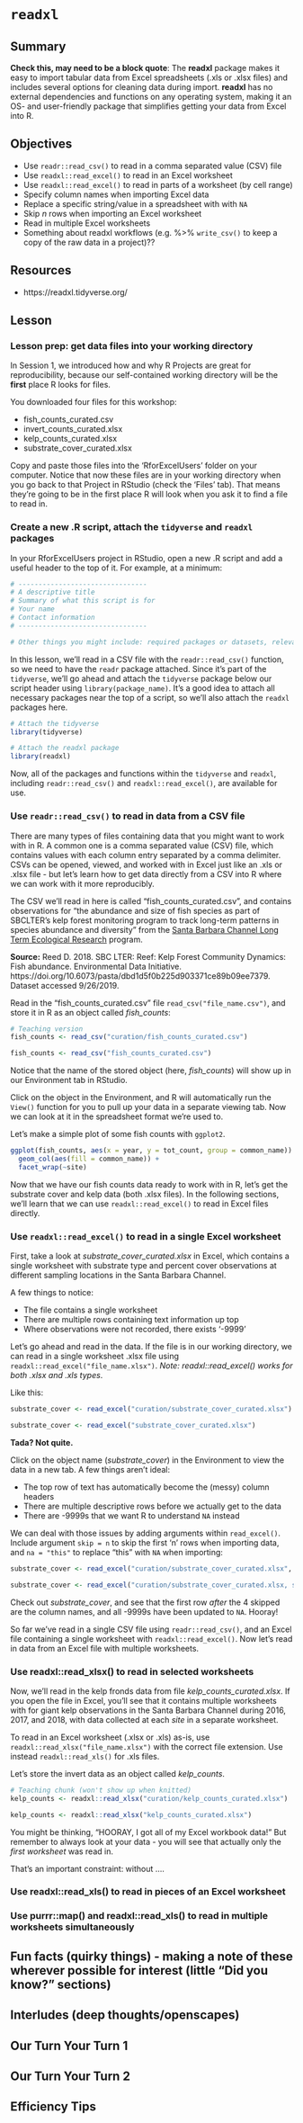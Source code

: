 # `readxl` {#readxl}

## Summary

**Check this, may need to be a block quote**: The **readxl** package makes it easy to import tabular data from Excel spreadsheets (.xls or .xlsx files) and includes several options for cleaning data during import. **readxl** has no external dependencies and functions on any operating system, making it an OS- and user-friendly package that simplifies getting your data from Excel into R. 

## Objectives

- Use `readr::read_csv()` to read in a comma separated value (CSV) file
- Use `readxl::read_excel()` to read in an Excel worksheet
- Use `readxl::read_excel()` to read in parts of a worksheet (by cell range)
- Specify column names when importing Excel data
- Replace a specific string/value in a spreadsheet with with `NA` 
- Skip *n* rows when importing an Excel worksheet
- Read in multiple Excel worksheets
- Something about readxl workflows (e.g. %>% `write_csv()` to keep a copy of the raw data in a project)?? 

## Resources

- https://readxl.tidyverse.org/


## Lesson

### Lesson prep: get data files into your working directory

In Session 1, we introduced how and why R Projects are great for reproducibility, because our self-contained working directory will be the **first** place R looks for files. 

You downloaded four files for this workshop: 

- fish_counts_curated.csv
- invert_counts_curated.xlsx
- kelp_counts_curated.xlsx
- substrate_cover_curated.xlsx

Copy and paste those files into the 'RforExcelUsers' folder on your computer. Notice that now these files are in your working directory when you go back to that Project in RStudio (check the 'Files' tab). That means they're going to be in the first place R will look when you ask it to find a file to read in. 

### Create a new .R script, attach the `tidyverse` and `readxl` packages  

In your RforExcelUsers project in RStudio, open a new .R script and add a useful header to the top of it. For example, at a minimum: 

```r

# --------------------------------
# A descriptive title
# Summary of what this script is for 
# Your name
# Contact information
# --------------------------------

# Other things you might include: required packages or datasets, relevant links (e.g. to raw data source, GitHub repo, etc.), citations and sources.
```

In this lesson, we'll read in a CSV file with the `readr::read_csv()` function, so we need to have the `readr` package attached. Since it's part of the `tidyverse`, we'll go ahead and attach the `tidyverse` package below our script header using `library(package_name)`. It's a good idea to attach all necessary packages near the top of a script, so we'll also attach the `readxl` packages here. 

```r
# Attach the tidyverse
library(tidyverse)

# Attach the readxl package
library(readxl)
```

Now, all of the packages and functions within the `tidyverse` and `readxl`, including `readr::read_csv()` and `readxl::read_excel()`, are available for use. 

### Use `readr::read_csv()` to read in data from a CSV file

There are many types of files containing data that you might want to work with in R. A common one is a comma separated value (CSV) file, which contains values with each column entry separated by a comma delimiter. CSVs can be opened, viewed, and worked with in Excel just like an .xls or .xlsx file - but let's learn how to get data directly from a CSV into R where we can work with it more reproducibly. 

The CSV we'll read in here is called "fish_counts_curated.csv", and contains observations for "the abundance and size of fish species as part of SBCLTER's kelp forest monitoring program to track long-term patterns in species abundance and diversity" from the [Santa Barbara Channel Long Term Ecological Research](http://sbc.lternet.edu/) program. 

**Source:** Reed D. 2018. SBC LTER: Reef: Kelp Forest Community Dynamics: Fish abundance. Environmental Data Initiative. https://doi.org/10.6073/pasta/dbd1d5f0b225d903371ce89b09ee7379. Dataset accessed 9/26/2019.

Read in the "fish_counts_curated.csv" file `read_csv("file_name.csv")`, and store it in R as an object called *fish_counts*:

```r

# Teaching version
fish_counts <- read_csv("curation/fish_counts_curated.csv")

```

```r

fish_counts <- read_csv("fish_counts_curated.csv")

```

Notice that the name of the stored object (here, *fish_counts*) will show up in our Environment tab in RStudio. 

Click on the object in the Environment, and R will automatically run the `View()` function for you to pull up your data in a separate viewing tab. Now we can look at it in the spreadsheet format we're used to. 

Let's make a simple plot of some fish counts with `ggplot2`. 

```r
ggplot(fish_counts, aes(x = year, y = tot_count, group = common_name)) +
  geom_col(aes(fill = common_name)) +
  facet_wrap(~site)
```

Now that we have our fish counts data ready to work with in R, let's get the substrate cover and kelp data (both .xlsx files). In the following sections, we'll learn that we can use `readxl::read_excel()` to read in Excel files directly.

### Use `readxl::read_excel()` to read in a single Excel worksheet 

First, take a look at *substrate_cover_curated.xlsx* in Excel, which contains a single worksheet with substrate type and percent cover observations at different sampling locations in the Santa Barbara Channel. 

A few things to notice:

- The file contains a single worksheet
- There are multiple rows containing text information up top
- Where observations were not recorded, there exists '-9999'

Let's go ahead and read in the data. If the file is in our working directory, we can read in a single worksheet .xlsx file using `readxl::read_excel("file_name.xlsx")`. *Note: readxl::read_excel() works for both .xlsx and .xls types*. 

Like this: 
```r

substrate_cover <- read_excel("curation/substrate_cover_curated.xlsx")

```

```r
substrate_cover <- read_excel("substrate_cover_curated.xlsx")
```

**Tada? Not quite.** 

Click on the object name (*substrate_cover*) in the Environment to view the data in a new tab. A few things aren't ideal:

- The top row of text has automatically become the (messy) column headers
- There are multiple descriptive rows before we actually get to the data
- There are -9999s that we want R to understand `NA` instead

We can deal with those issues by adding arguments within `read_excel()`. Include argument `skip = n` to skip the first 'n' rows when importing data, and `na = "this"` to replace "this" with `NA` when importing:

```r
substrate_cover <- read_excel("curation/substrate_cover_curated.xlsx", skip = 4, na = "-9999")
```

```r
substrate_cover <- read_excel("curation/substrate_cover_curated.xlsx, skip = 4, na = "-9999")
```

Check out *substrate_cover*, and see that the first row *after* the 4 skipped are the column names, and all -9999s have been updated to `NA`. Hooray!

So far we've read in a single CSV file using `readr::read_csv()`, and an Excel file containing a single worksheet with `readxl::read_excel()`. Now let's read in data from an Excel file with multiple worksheets. 

### Use readxl::read_xlsx() to read in selected worksheets 

Now, we'll read in the kelp fronds data from file *kelp_counts_curated.xlsx*. If you open the file in Excel, you'll see that it contains multiple worksheets with for giant kelp observations in the Santa Barbara Channel during 2016, 2017, and 2018, with data collected at each *site* in a separate worksheet.

To read in an Excel worksheet (.xlsx or .xls) as-is, use `readxl::read_xlsx("file_name.xlsx")` with the correct file extension. Use instead `readxl::read_xls()` for .xls files. 

Let's store the invert data as an object called *kelp_counts*.

```r

# Teaching chunk (won't show up when knitted)
kelp_counts <- readxl::read_xlsx("curation/kelp_counts_curated.xlsx")

```

```r
kelp_counts <- readxl::read_xlsx("kelp_counts_curated.xlsx")
```

You might be thinking, "HOORAY, I got all of my Excel workbook data!" But remember to always look at your data - you will see that actually only the *first worksheet* was read in. 

That's an important constraint: without ....

### Use readxl::read_xls() to read in pieces of an Excel worksheet


### Use purrr::map() and readxl::read_xls() to read in multiple worksheets simultaneously


## Fun facts (quirky things) - making a note of these wherever possible for interest (little “Did you know?” sections)
## Interludes (deep thoughts/openscapes)
## Our Turn Your Turn 1
## Our Turn Your Turn 2
## Efficiency Tips
